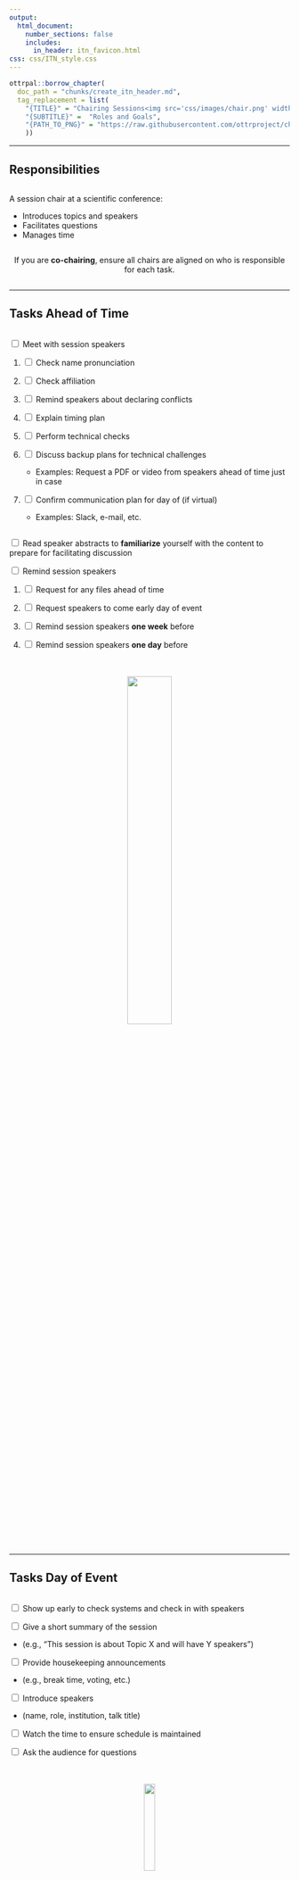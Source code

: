 ```yaml
---
output:
  html_document:
    number_sections: false
    includes:
      in_header: itn_favicon.html
css: css/ITN_style.css
---
```



```r
ottrpal::borrow_chapter(
  doc_path = "chunks/create_itn_header.md",
  tag_replacement = list(
    "{TITLE}" = "Chairing Sessions<img src='css/images/chair.png' width = 20% >", 
    "{SUBTITLE}" =  "Roles and Goals",
    "{PATH_TO_PNG}" = "https://raw.githubusercontent.com/ottrproject/cheatsheets/refs/heads/main/pngs/chairing.png"
    ))
```

<hr>

## Responsibilities {-}

<div class="row">
<div class="column">

A session chair at a scientific conference:

- Introduces topics and speakers
- Facilitates questions
- Manages time

</div>


<div class="column">
<center>
:::warning

If you are **co-chairing**, ensure all chairs are aligned on who is responsible for each task.
:::
</center>
</div>

</div>


<hr>

## Tasks Ahead of Time {-}
<div class="row">
<div class="column">

<input type="checkbox">  Meet with session speakers 

1. <input type="checkbox">  Check name pronunciation 

1. <input type="checkbox">  Check affiliation 

1. <input type="checkbox">  Remind speakers about declaring conflicts

1. <input type="checkbox">  Explain timing plan

1. <input type="checkbox">  Perform technical checks

1. <input type="checkbox">  Discuss backup plans for technical challenges
   - Examples: Request a PDF or video from speakers ahead of time just in case

1. <input type="checkbox">  Confirm communication plan for day of (if virtual)
   -  Examples:  Slack, e-mail, etc.


</div>

<div class="column">

<input type="checkbox">  Read speaker abstracts to **familiarize** yourself with the content to prepare for facilitating discussion

<input type="checkbox">  Remind session speakers 

1. <input type="checkbox">  Request for any files ahead of time

1. <input type="checkbox">  Request speakers to come early day of event

1. <input type="checkbox">  Remind session speakers **one week** before 

1. <input type="checkbox">  Remind session speakers **one day** before 



<br>
<br>
<center>
<img src="css/images/calendar.png" width = 40%>
</center>
</div>
</div>


<hr>

## Tasks Day of Event {-}

<div class="row">
<div class="column">

<input type="checkbox">  Show up early to check systems and check in with speakers

<input type="checkbox">  Give a short summary of the session

- (e.g., "This session is about Topic X and will have Y speakers")

<input type="checkbox"> Provide housekeeping announcements

- (e.g., break time, voting, etc.)

<input type="checkbox">  Introduce speakers

- (name, role, institution, talk title)

<input type="checkbox">  Watch the time to ensure schedule is maintained

<input type="checkbox">  Ask the audience for questions

</div>

<div class="row">
<br>
<br>
<center>
<img src="css/images/screen.png" width = 20%>
</center>
</div>
<hr>

## Possible Challenges {-}

<div class="row">
<div class="column">
<br>
<br>
<br>
<br>
<br>
<center>
<img src="css/images/redclock.png" width = 40%>
</center>
<br>
<br>
</div>
<div class="column">

1) **Technical Difficulties** 

`r config::get("arrow")` <input type="checkbox"> Have backup plans and do checks!

2) **Speakers may speak too long**

`r config::get("arrow")` <input type="checkbox"> Notify speakers of time limits (5 min left, 1 min left) 

`r config::get("arrow")` <input type="checkbox"> Interrupt the speaker if needed

<div class="comment">"Thank you for your talk. To stay on schedule, we'll need to transition."</div>

`r config::get("arrow")` <input type="checkbox"> Shorten question sessions as needed 

`r config::get("arrow")` <input type="checkbox">   Adjust subsequent speaker times if needed 

3) **People may ask too many questions**

`r config::get("arrow")`  <input type="checkbox"> Interrupt and ask for the discussion to happen later

<div class="comment">_"For sake of time, perhaps this can be discussed later."_</div>

4) **People may not have questions**

`r config::get("arrow")`  <input type="checkbox">  Ask your own question(s)

</div>
</div>


```r
ottrpal::borrow_chapter(
  doc_path = "chunks/create_itn_footer.md",
  tag_replacement = list(
    "{AUTHORS}" = "Content for this cheatsheet came from Kate Isaac, Carrie Wright, and Sean Davis.It was summarized and formatted by Carrie Wright. Icons from https://www.iconpacks.net. The cheatsheet was also inspired by this article: https://pmc.ncbi.nlm.nih.gov/articles/PMC2738972/ and ideas from AI: https://www.perplexity.ai/search/i-m-organizing-a-scientific-me-b5m7ym8jTBOl2MjdMhLlRw"
    ))
```
